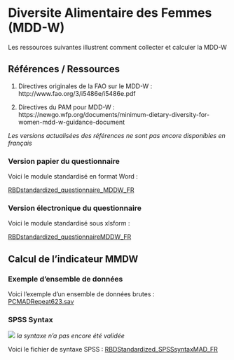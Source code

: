 # Diversite Alimentaire des Femmes (MDD-W)

Les ressources suivantes illustrent comment collecter et calculer la MDD-W

## Références / Ressources

1.  Directives originales de la FAO sur le MDD-W : http://www.fao.org/3/i5486e/i5486e.pdf

2.  Directives du PAM pour MDD-W : https://newgo.wfp.org/documents/minimum-dietary-diversity-for-women-mdd-w-guidance-document

*Les versions actualisées des références ne sont pas encore disponibles en français*


### Version papier du questionnaire

Voici le module standardisé en format Word :

[RBDstandardized_questionnaire_MDDW_FR](https://github.com/WFP-VAM/RBD_Resilience_guide_FR/blob/main/questionnaires/RBDstandardized_questionnaire_MDDW_FR.docx?raw=true) 

### Version électronique du questionnaire

Voici le module standardisé sous xlsform :

[RBDstandardized_questionnaireMDDW_FR](https://github.com/WFP-VAM/RBD_Resilience_guide_FR/blob/main/questionnaires/RBDstandardized_questionnaireMDDW_FR.xlsx?raw=true) 


## Calcul de l'indicateur MMDW

### Exemple d'ensemble de données

Voici l'exemple d'un ensemble de données brutes :  
[PCMADRepeat623.sav](https://github.com/WFP-VAM/RBD_Resilience_guide_FR/blob/main/example_datasets/exampleMDDWdataFrancais_raw/https://github.com/WFP-VAM/RBD_Resilience_guide_FR/blob/main/example_datasets/exampleMADdataFrancais_raw/PCMADRepeat623.sav?raw=true)  

### SPSS Syntax

![ ](images/construction.png) *la syntaxe n'a pas encore été validée*

Voici le fichier de syntaxe SPSS : 
[RBDStandardized_SPSSsyntaxMAD_FR](https://github.com/WFP-VAM/RBD_Resilience_guide_FR/blob/main/syntax/RBDStandardized_SPSSsyntaxMAD_FR.sps) 



